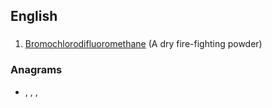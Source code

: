 ==English==

==={{initialism-old|en}}===
{{en-initialism}}
# [[W:Bromochlorodifluoromethane|Bromochlorodifluoromethane]] (A dry fire-fighting powder)

===Anagrams===
* {{l|en|BFC}}, {{l|en|CBF}}, {{l|en|FBC}}, {{l|en|FCB}}